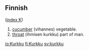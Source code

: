 ==Finnish==
([[Wiktionary:Finnish_index_k|index K]])

# [[cucumber]] (vihannes) vegetable.
# [[throat]] (ihmisen kurkku) part of man.

[[io:Kurkku]]
[[fi:Kurkku]]
[[sv:kurkku]]